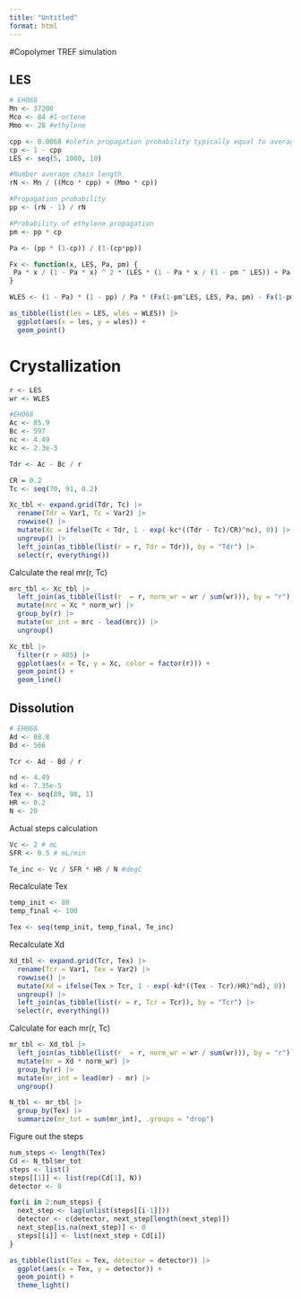 ```yaml
---
title: "Untitled"
format: html
---
```


#Copolymer TREF simulation

## LES
```r
# EH068
Mn <- 37200
Mco <- 84 #1-octene
Mmo <- 28 #ethylene

cpp <- 0.0068 #olefin propagation probability typically equal to average olefin mass fraction for random copolymers
cp <- 1 - cpp
LES <- seq(5, 1000, 10)

#Number average chain length
rN <- Mn / ((Mco * cpp) + (Mmo * cp))

#Propagation probability
pp <- (rN - 1) / rN

#Probability of ethylene propagation
pm <- pp * cp

Pa <- (pp * (1-cp)) / (1-(cp*pp))
```

```r
Fx <- function(x, LES, Pa, pm) {
 Pa * x / (1 - Pa * x) ^ 2 * (LES * (1 - Pa * x / (1 - pm ^ LES)) + Pa * x / (1 - pm)) 
}
```

```r
WLES <- (1 - Pa) * (1 - pp) / Pa * (Fx(1-pm^LES, LES, Pa, pm) - Fx(1-pm^(LES-1), LES, Pa, pm))
```

```r
as_tibble(list(les = LES, wles = WLES)) |>
  ggplot(aes(x = les, y = wles)) + 
  geom_point()
```
# Crystallization
```r
r <- LES
wr <- WLES

#EH068
Ac <- 85.9
Bc <- 597
nc <- 4.49
kc <- 2.3e-3

Tdr <- Ac - Bc / r
```

```r
CR = 0.2
Tc <- seq(70, 91, 0.2)

Xc_tbl <- expand.grid(Tdr, Tc) |>
  rename(Tdr = Var1, Tc = Var2) |>
  rowwise() |>
  mutate(Xc = ifelse(Tc < Tdr, 1 - exp(-kc*((Tdr - Tc)/CR)^nc), 0)) |>
  ungroup() |>
  left_join(as_tibble(list(r = r, Tdr = Tdr)), by = "Tdr") |>
  select(r, everything())
```

Calculate the real mr(r, Tc)
```r
mrc_tbl <- Xc_tbl |>
  left_join(as_tibble(list(r  = r, norm_wr = wr / sum(wr))), by = "r") |>
  mutate(mrc = Xc * norm_wr) |>
  group_by(r) |>
  mutate(mr_int = mrc - lead(mrc)) |>
  ungroup()
```

```r
Xc_tbl |>
  filter(r > 405) |>
  ggplot(aes(x = Tc, y = Xc, color = factor(r))) +
  geom_point() +
  geom_line()
```


## Dissolution
```r
# EH068
Ad <- 88.8
Bd <- 566

Tcr <- Ad - Bd / r

nd <- 4.49
kd <- 7.35e-5
Tex <- seq(89, 98, 1)
HR <- 0.2
N <- 20
```

Actual steps calculation
```r
Vc <- 2 # mL
SFR <- 0.5 # mL/min

Te_inc <- Vc / SFR * HR / N #degC
```

Recalculate Tex
```r
temp_init <- 80
temp_final <- 100

Tex <- seq(temp_init, temp_final, Te_inc)
```

Recalculate Xd
```r
Xd_tbl <- expand.grid(Tcr, Tex) |>
  rename(Tcr = Var1, Tex = Var2) |>
  rowwise() |>
  mutate(Xd = ifelse(Tex > Tcr, 1 - exp(-kd*((Tex - Tcr)/HR)^nd), 0)) |>
  ungroup() |>
  left_join(as_tibble(list(r = r, Tcr = Tcr)), by = "Tcr") |>
  select(r, everything())
```

Calculate for each mr(r, Tc)
```r
mr_tbl <- Xd_tbl |>
  left_join(as_tibble(list(r  = r, norm_wr = wr / sum(wr))), by = "r") |>
  mutate(mr = Xd * norm_wr) |>
  group_by(r) |>
  mutate(mr_int = lead(mr) - mr) |>
  ungroup()
```

```r
N_tbl <- mr_tbl |>
  group_by(Tex) |>
  summarize(mr_tot = sum(mr_int), .groups = "drop") 
```

Figure out the steps
```r
num_steps <- length(Tex)
Cd <- N_tbl$mr_tot
steps <- list()
steps[[1]] <- list(rep(Cd[1], N))
detector <- 0

for(i in 2:num_steps) {
  next_step <- lag(unlist(steps[[i-1]]))
  detector <- c(detector, next_step[length(next_step)])
  next_step[is.na(next_step)] <- 0
  steps[[i]] <- list(next_step + Cd[i])
}
```

```r
as_tibble(list(Tex = Tex, detector = detector)) |>
  ggplot(aes(x = Tex, y = detector)) +
  geom_point() +
  theme_light()
```
